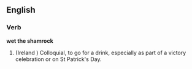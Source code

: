 ==English==


===Verb===
'''wet the shamrock'''
# (Ireland ) Colloquial, to go for a drink, especially as part of a victory celebration or on St Patrick's Day.


<P>{{wikipedia}}